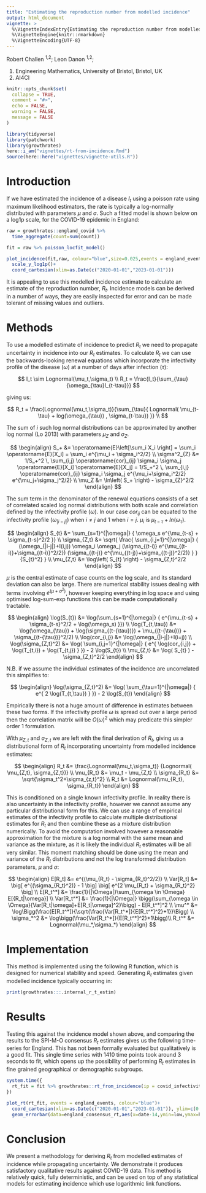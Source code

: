 ```yaml
---
title: "Estimating the reproduction number from modelled incidence"
output: html_document
vignette: >
  %\VignetteIndexEntry{Estimating the reproduction number from modelled incidence}
  %\VignetteEngine{knitr::rmarkdown}
  %\VignetteEncoding{UTF-8}
---
```

  
Robert Challen ^1,2^; Leon Danon ^1,2^;

1) Engineering Mathematics, University of Bristol, Bristol, UK
2) AI4CI

```r
knitr::opts_chunk$set(
  collapse = TRUE,
  comment = "#>",
  echo = FALSE,
  warning = FALSE,
  message = FALSE
)
```

```r
library(tidyverse)
library(patchwork)
library(growthrates)
here::i_am("vignettes/rt-from-incidence.Rmd")
source(here::here("vignettes/vignette-utils.R"))
```


# Introduction

If we have estimated the incidence of a disease $I_t$ using a poisson rate using
maximum likelihood estimators, the rate is typically a log-normally distributed
with parameters $\mu$ and $\sigma$. Such a fitted model is shown below on a log1p
scale, for the COVID-19 epidemic in England:

```r

raw = growthrates::england_covid %>%
  time_aggregate(count=sum(count))

fit = raw %>% poisson_locfit_model()

plot_incidence(fit,raw, colour="blue",size=0.025,events = england_events)+
  scale_y_log1p()+
  coord_cartesian(xlim=as.Date(c("2020-01-01","2023-01-01")))
```

It is appealing to use this modelled incidence estimate to calculate an estimate
of the reproduction number, $R_t$. Incidence models can be derived in a number
of ways, they are easily inspected for error and can be made tolerant of missing
values and outliers. 

# Methods

To use a modelled estimate of incidence to predict $R_t$ we
need to propagate uncertainty in incidence into our $R_t$ estimates. To
calculate $R_t$ we can use the backwards-looking renewal equations which
incorporate the infectivity profile of the disease ($\omega$) at a number of
days after infection ($\tau$):


$$
I_t \sim Lognormal(\mu_t,\sigma_t) \\
R_t = \frac{I_t}{\sum_{\tau}{\omega_{\tau}I_{t-\tau}}}
$$

giving us:

$$
R_t = \frac{Lognormal(\mu_t,\sigma_t)}{\sum_{\tau}{
  Lognormal( \mu_{t-\tau} + log(\omega_{\tau}) , \sigma_{t-\tau})
}} \\
$$


The sum of $i$ such log normal distributions can be approximated by another log
normal (Lo 2013) with parameters $\mu_Z$ and $\sigma_Z$.

$$
\begin{align}
	S_+ &= \operatorname{E}\left[\sum_i X_i \right] = \sum_i 
	\operatorname{E}[X_i] = 
	\sum_i e^{\mu_i + \sigma_i^2/2}
	\\
	\sigma^2_{Z} &= 1/S_+^2 \, \sum_{i,j}
	  \operatorname{cor}_{ij} \sigma_i \sigma_j \operatorname{E}[X_i] \operatorname{E}[X_j] =
	  1/S_+^2 \, \sum_{i,j}
	  \operatorname{cor}_{ij} \sigma_i \sigma_j e^{\mu_i+\sigma_i^2/2} 
	  e^{\mu_j+\sigma_j^2/2} 
	\\
	\mu_Z &= \ln\left( S_+ \right) - \sigma_{Z}^2/2 
\end{align}
$$

The sum term in the denominator of the renewal equations consists of a set of
correlated scaled log normal distributions with both scale and correlation
defined by the infectivity profile ($\omega$). In our case $cor_{ij}$ can be
equated to the infectivity profile ($\omega_{|i-j|}$) when $i \neq j$ and 1 when
$i = j$. $\mu_i$ is $\mu_{t-\tau} + ln(\omega_{\tau})$.


$$
\begin{align}
	S_{t} &= \sum_{s=1}^{|\omega|} { \omega_s e^{\mu_{t-s} + \sigma_{t-s}^2/2 }} \\
	\sigma_{Z,t} &= \sqrt{
	  \frac{
	    \sum_{i,j=1}^{|\omega|} {
  	    (\omega_{|i-j|}+I(i,j)) \omega_i \omega_j (\sigma_{(t-i)} e^{\mu_{(t-i)}+\sigma_{(t-i)}^2/2}) (\sigma_{(t-j)} e^{\mu_{(t-j)}+\sigma_{(t-j)}^2/2)} 
	    }
	  }{S_{t}^2}
	}	\\
	\mu_{Z,t} &= \log\left( S_{t} \right) - \sigma_{Z,t}^2/2 
\end{align}
$$

$\mu$ is the central estimate of case counts on the log scale, and its standard
deviation can also be large. There are numerical stability issues dealing
with terms involving $e^{(\mu+\sigma^2)}$, however keeping everything in log space and 
using optimised log-sum-exp functions this can be made computationally tractable.

$$
\begin{align}
	\log(S_{t}) &= \log(\sum_{s=1}^{|\omega|} {  e^{\mu_{t-s} + \sigma_{t-s}^2/2 + \log(\omega_s) }}) \\
	\log(T_{t,\tau}) &= \log(\omega_{\tau}) + \log(\sigma_{(t-{\tau})}) + \mu_{(t-{\tau})} + \sigma_{(t-{\tau})}^2/2) \\
	\log(cor_{i,j}) &= \log(\omega_{|i-j|}+I(i=j)) \\
	\log(\sigma_{Z,t}^2) &= \log(
	    \sum_{i,j=1}^{|\omega|} {
  	      e^{
  	        \log(cor_{i,j}) + \log(T_{t,i}) + \log(T_{t,j})
  	      }
	    }) - 2 \log(S_{t}) \\
	\mu_{Z,t} &= \log( S_{t} ) - \sigma_{Z,t}^2/2 
\end{align}
$$

N.B. if we assume the individual estimates of the incidence are uncorrelated this
simplifies to:

$$
\begin{align}
\log(\sigma_{Z,t}^2) &= \log(
	    \sum_{\tau=1}^{|\omega|} {
  	      e^{
  	        2 \log(T_{t,\tau})
  	      }
	    }) - 2 \log(S_{t})
\end{align}
$$

Empirically there is not a huge amount of difference in estimates between these
two forms. If the infectivity profile $\omega$ is spread out over a large period
then the correlation matrix will be $O(\omega)^2$ which may predicate this simpler
order 1 formulation.

With $\mu_{Z,t}$ and $\sigma_{Z,t}$ we are left with the final derivation of
$R_t$, giving us a distributional form of $R_t$ incorporating uncertainty from
modelled incidence estimates:

$$
\begin{align}
R_t &= \frac{Lognormal(\mu_t,\sigma_t)}
{Lognormal( \mu_{Z,t}, \sigma_{Z,t})} \\
\mu_{R_t} &= \mu_t - \mu_{Z,t} \\
\sigma_{R_t} &= \sqrt{\sigma_t^2+\sigma_{z,t}^2} \\
R_t &= Lognormal(\mu_{R_t}, \sigma_{R_t})
\end{align}
$$

This is conditioned on a single known infectivity profile. In reality there is
also uncertainty in the infectivity profile, however we cannot assume any
particular distributional form for this. We can use a range of empirical
estimates of the infectivity profile to calculate multiple distributional
estimates for $R_t$ and then combine these as a mixture distribution
numerically. To avoid the computation involved however a reasonable
approximation for the mixture is a log normal with the same mean and variance as
the mixture, as it is likely the individual $R_t$ estimates will be all very
similar. This moment matching should be done using the mean and variance of the
$R_t$ distributions and not the log transformed distribution parameters, $\mu$
and $\sigma$:

$$
\begin{align}
E[R_t] &= e^{(\mu_{R_t} - \sigma_{R_t}^2/2)} \\
Var[R_t] &= \big[
  e^{(\sigma_{R_t}^2)} - 1
\big] \big[
  e^{2 \mu_{R_t} + \sigma_{R_t}^2}
\big] \\
E[R_t^*] &= \frac{1}{|\Omega|}\sum_{\omega \in \Omega} E[{R_t|\omega}] \\
Var[R_t^*] &= \frac{1}{|\Omega|} \bigg(\sum_{\omega \in \Omega}{Var[R_t|\omega]+E[R_t|\omega]^2}\bigg) - E[R_t^*]^2 \\
\mu^* &= \log\Bigg(\frac{E[R_t^*]}{\sqrt{\frac{Var[R_t^*]}{E[R_t^*]^2}+1}}\Bigg)  \\
\sigma_*^2 &= \log\bigg(\frac{Var[R_t^*]}{E[R_t^*]^2}+1\bigg)\\
R_t^* &= Lognormal(\mu_*,\sigma_*) 
\end{align}
$$

# Implementation

This method is implemented using the following R function, which is designed
for numerical stability and speed. Generating $R_t$ estimates given modelled 
incidence typically occurring in:

```r
print(growthrates:::.internal_r_t_estim)
```

# Results

Testing this against the incidence model shown above, and comparing the results
to the SPI-M-O consensus $R_t$ estimates gives us the following time-series for
England. This has not been formally evaluated but qualitatively is a good fit. This 
single time series with 1410 time points took around 3 seconds to fit, which opens
up the possibility of performing $R_t$ estimates in fine grained geographical 
or demographic subgroups.

```r

system.time({
  rt_fit = fit %>% growthrates::rt_from_incidence(ip = covid_infectivity_profile)
})

plot_rt(rt_fit, events = england_events, colour="blue")+
  coord_cartesian(xlim=as.Date(c("2020-01-01","2023-01-01")), ylim=c(0.6,1.6))+
  geom_errorbar(data=england_consensus_rt,aes(x=date-14,ymin=low,ymax=high),colour="red")

```

# Conclusion

We present a methodology for deriving $R_t$ from modelled estimates of incidence
while propagating uncertainty. We demonstrate it produces satisfactory
qualitative results against COVID-19 data. This method is relatively quick,
fully deterministic, and can be used on top of any statistical models for
estimating incidence which use logarithmic link functions.
